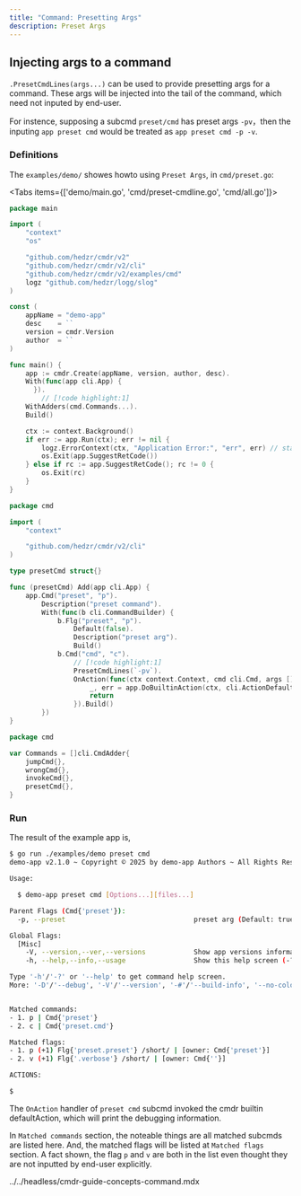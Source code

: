 ```yaml
---
title: "Command: Presetting Args"
description: Preset Args
---
```


## Injecting args to a command

`.PresetCmdLines(args...)` can be used to provide presetting args for a command. These args will be injected into the tail of the command, which need not inputed by end-user.

For instence, supposing a subcmd `preset/cmd` has preset args `-pv`，then the inputing `app preset cmd` would be treated as `app preset cmd -p -v`.

### Definitions

The `examples/demo/` showes howto using `Preset Args`, in `cmd/preset.go`:

<Tabs items={['demo/main.go', 'cmd/preset-cmdline.go', 'cmd/all.go']}>

<Tab key="demo/main.go">

```go title=demo/main.go
package main

import (
	"context"
	"os"

	"github.com/hedzr/cmdr/v2"
	"github.com/hedzr/cmdr/v2/cli"
	"github.com/hedzr/cmdr/v2/examples/cmd"
	logz "github.com/hedzr/logg/slog"
)

const (
	appName = "demo-app"
	desc    = ``
	version = cmdr.Version
	author  = ``
)

func main() {
	app := cmdr.Create(appName, version, author, desc).
    With(func(app cli.App) {
	  }).
		// [!code highlight:1]
    WithAdders(cmd.Commands...).
    Build()

	ctx := context.Background()
	if err := app.Run(ctx); err != nil {
		logz.ErrorContext(ctx, "Application Error:", "err", err) // stacktrace if in debug mode/build
		os.Exit(app.SuggestRetCode())
	} else if rc := app.SuggestRetCode(); rc != 0 {
		os.Exit(rc)
	}
}
```

</Tab>

<Tab key="cmd/preset-cmdline.go">

```go title=cmd/preset-cmdline.go
package cmd

import (
	"context"

	"github.com/hedzr/cmdr/v2/cli"
)

type presetCmd struct{}

func (presetCmd) Add(app cli.App) {
	app.Cmd("preset", "p").
		Description("preset command").
		With(func(b cli.CommandBuilder) {
			b.Flg("preset", "p").
				Default(false).
				Description("preset arg").
				Build()
			b.Cmd("cmd", "c").
				// [!code highlight:1]
				PresetCmdLines(`-pv`).
				OnAction(func(ctx context.Context, cmd cli.Cmd, args []string) (err error) {
					_, err = app.DoBuiltinAction(ctx, cli.ActionDefault)
					return
				}).Build()
		})
}
```

</Tab>
<Tab key="cmd/all.go">

```go title=cmd/all.go
package cmd

var Commands = []cli.CmdAdder{
	jumpCmd{},
	wrongCmd{},
	invokeCmd{},
	presetCmd{},
}
```

</Tab>
</Tabs>

### Run

The result of the example app is,

```bash
$ go run ./examples/demo preset cmd
demo-app v2.1.0 ~ Copyright © 2025 by demo-app Authors ~ All Rights Reserved.

Usage:

  $ demo-app preset cmd [Options...][files...]

Parent Flags (Cmd{'preset'}):
  -p, --preset                                preset arg (Default: true)

Global Flags:
  [Misc]
    -V, --version,--ver,--versions            Show app versions information (Default: false)
    -h, --help,--info,--usage                 Show this help screen (-?) [Env: HELP] (Default: false)

Type '-h'/'-?' or '--help' to get command help screen.
More: '-D'/'--debug', '-V'/'--version', '-#'/'--build-info', '--no-color'...


Matched commands:
- 1. p | Cmd{'preset'}
- 2. c | Cmd{'preset.cmd'}

Matched flags:
- 1. p (+1) Flg{'preset.preset'} /short/ | [owner: Cmd{'preset'}]
- 2. v (+1) Flg{'.verbose'} /short/ | [owner: Cmd{''}]

ACTIONS:

$
```

The `OnAction` handler of `preset cmd` subcmd invoked the cmdr builtin defaultAction, which will print the debugging information.

In `Matched commands` section, the noteable things are all matched subcmds are listed here. And, the matched flags will be listed at `Matched flags` section. A fact shown, the flag `p` and `v` are both in the list even thought they are not inputted by end-user explicitly.

<include>../../headless/cmdr-guide-concepts-command.mdx</include>

